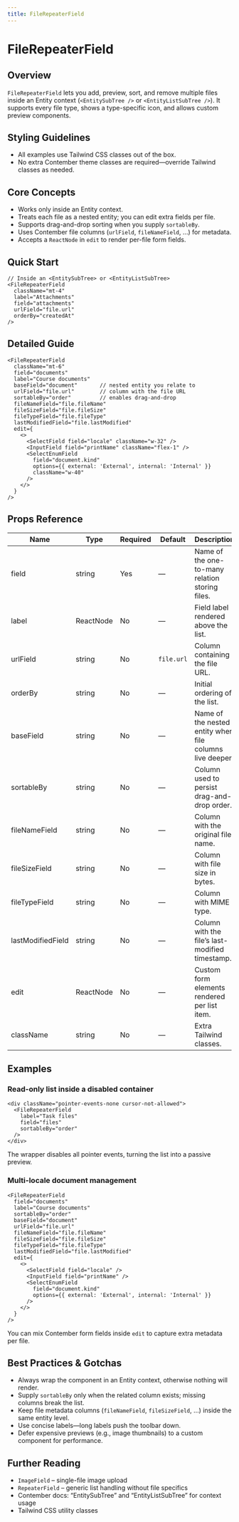 ```yaml
---
title: FileRepeaterField
---
```


<!-- Edited by human: false -->
<!-- Examples count: 8 -->
<!-- Source examples: 2 -->
<!-- Playground examples: 0 -->
<!-- External examples: 6 -->
<!-- Import examples: 5 -->

# FileRepeaterField

## Overview
`FileRepeaterField` lets you add, preview, sort, and remove multiple files inside an Entity context (`<EntitySubTree />` or `<EntityListSubTree />`).
It supports every file type, shows a type-specific icon, and allows custom preview components.

## Styling Guidelines
* All examples use Tailwind CSS classes out of the box.
* No extra Contember theme classes are required—override Tailwind classes as needed.

## Core Concepts
* Works only inside an Entity context.
* Treats each file as a nested entity; you can edit extra fields per file.
* Supports drag-and-drop sorting when you supply `sortableBy`.
* Uses Contember file columns (`urlField`, `fileNameField`, …) for metadata.
* Accepts a `ReactNode` in `edit` to render per-file form fields.

## Quick Start
```tsx
// Inside an <EntitySubTree> or <EntityListSubTree>
<FileRepeaterField
  className="mt-4"
  label="Attachments"
  field="attachments"
  urlField="file.url"
  orderBy="createdAt"
/>
```

## Detailed Guide
```tsx
<FileRepeaterField
  className="mt-6"
  field="documents"
  label="Course documents"
  baseField="document"       // nested entity you relate to
  urlField="file.url"        // column with the file URL
  sortableBy="order"         // enables drag-and-drop
  fileNameField="file.fileName"
  fileSizeField="file.fileSize"
  fileTypeField="file.fileType"
  lastModifiedField="file.lastModified"
  edit={
    <>
      <SelectField field="locale" className="w-32" />
      <InputField field="printName" className="flex-1" />
      <SelectEnumField
        field="document.kind"
        options={{ external: 'External', internal: 'Internal' }}
        className="w-40"
      />
    </>
  }
/>
```

## Props Reference
Name | Type | Required | Default | Description
--- | --- | --- | --- | ---
field | string | Yes | — | Name of the one-to-many relation storing files.
label | ReactNode | No | — | Field label rendered above the list.
urlField | string | No | `file.url` | Column containing the file URL.
orderBy | string | No | — | Initial ordering of the list.
baseField | string | No | — | Name of the nested entity when file columns live deeper.
sortableBy | string | No | — | Column used to persist drag-and-drop order.
fileNameField | string | No | — | Column with the original file name.
fileSizeField | string | No | — | Column with file size in bytes.
fileTypeField | string | No | — | Column with MIME type.
lastModifiedField | string | No | — | Column with the file’s last-modified timestamp.
edit | ReactNode | No | — | Custom form elements rendered per list item.
className | string | No | — | Extra Tailwind classes.

## Examples

### Read-only list inside a disabled container
```tsx
<div className="pointer-events-none cursor-not-allowed">
  <FileRepeaterField
    label="Task files"
    field="files"
    sortableBy="order"
  />
</div>
```
The wrapper disables all pointer events, turning the list into a passive preview.

### Multi-locale document management
```tsx
<FileRepeaterField
  field="documents"
  label="Course documents"
  sortableBy="order"
  baseField="document"
  urlField="file.url"
  fileNameField="file.fileName"
  fileSizeField="file.fileSize"
  fileTypeField="file.fileType"
  lastModifiedField="file.lastModified"
  edit={
    <>
      <SelectField field="locale" />
      <InputField field="printName" />
      <SelectEnumField
        field="document.kind"
        options={{ external: 'External', internal: 'Internal' }}
      />
    </>
  }
/>
```
You can mix Contember form fields inside `edit` to capture extra metadata per file.

## Best Practices & Gotchas
* Always wrap the component in an Entity context, otherwise nothing will render.
* Supply `sortableBy` only when the related column exists; missing columns break the list.
* Keep file metadata columns (`fileNameField`, `fileSizeField`, …) inside the same entity level.
* Use concise labels—long labels push the toolbar down.
* Defer expensive previews (e.g., image thumbnails) to a custom component for performance.

## Further Reading
* `ImageField` – single-file image upload
* `RepeaterField` – generic list handling without file specifics
* Contember docs: “EntitySubTree” and “EntityListSubTree” for context usage
* Tailwind CSS utility classes

<!-- End of Generated Documentation -->
